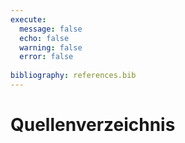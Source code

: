 ```yaml
---
execute:
  message: false
  echo: false
  warning: false
  error: false
  
bibliography: references.bib
---
```


# Quellenverzeichnis
::: {#refs}
:::
